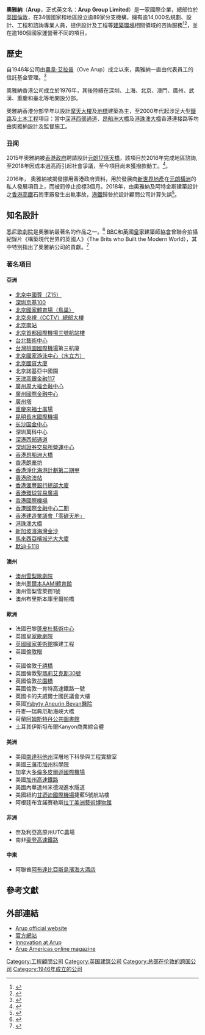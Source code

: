 {{otheruse|subject=简称为ARUP的英国建筑公司|other=简称为AREP的法国设计公司|AREP设计公司}}
{{Infobox company
| name             = Arup 
| logo             = Arup 2010 logo.png
| logo_caption     =
| image            =
| image_caption    =
| trading_name     = Arup
| type             = [[私人公司|私人公司]]
| industry         = 設計、工程
| predecessor      = Arup & Arup Ltd (1938-1946)
| foundation       = {{Start date|1946|04|01}}
| founder          = [[Ove_Arup|Sir Ove N. Arup]]
| location_city    = [[倫敦|倫敦]]
| location_country = {{UK}}
| area_served      = 全球
| key_people       = Alan Belfield <small>（集團主席）</small>
| services         = 工程咨詢
| revenue          = {{unbulleted list|{{increase}}[[英鎊|£]]10.483億（2014）}}<ref name=annualreport2014>{{cite web |url=http://publications.arup.com/~/media/Publications/Files/Publications/A/Annual_Report_2013_14.ashx |title=Annual Report 2014: Arup Group Limited |publisher=Arup Group Limited |location=London |date=2014-11-12 |format=pdf |accessdate=2014-12-02 |archive-date=2016-11-15 |archive-url=https://web.archive.org/web/20161115161744/http://publications.arup.com/~/media/Publications/Files/Publications/A/Annual_Report_2013_14.ashx |dead-url=no }}</ref>
| operating_income = {{unbulleted list|{{increase}}£0.404億（2014）}}<ref name=annualreport2014/>
| net_income       = {{unbulleted list|{{increase}}£0.297億（2014）}}<ref name=annualreport2014/>
| assets           = {{unbulleted list|{{increase}}£0.888億（2014）}}<ref name=annualreport2014/>
| num_employees    = {{unbulleted list|{{increase}}11,355（2014）}}<ref name=annualreport2014/>
| subsid           = Ove Arup & Partners International Ltd，Arup Associates Ltd以及其他
| homepage         = {{URL|www.arup.com}}
| footnotes        =
| intl             = Yes
| bodystyle        =
}}
'''奧雅納'''（'''Arup'''，正式英文名：'''Arup Group Limited'''）是一家國際企業，總部位於[[英國|英國]][[倫敦|倫敦]]，在34個國家和地區設立逾89家分支機構，擁有逾14,000名規劃、設計、工程和諮詢專業人員，提供設計及工程等[[建築環境|建築環境]]相關領域的咨詢服務<ref name="arup1946-1986">{{cite book |title= Ove Arup & Partners 1946–1986 |year= 1986 |publisher= Academy Editions |location= London |isbn= 0-85670-898-4}}</ref><ref name="OveArup1895-1988">{{cite book |first1= Peter | last1= Campbell |first2= John | last2= Allan |first3= Peter | last3= Ahrends |first4= Jack | last4= Zunz |author4-link= Gerhard Jack Zunz |first5= Patrick | last5= Morreau |title= Ove Arup 1895–1988 |year= 1995 |publisher= [[Institution_of_Civil_Engineers|Institution of Civil Engineers]] |location= London |isbn= 0-7277-2066-X}}</ref>，並在逾160個國家運營著不同的項目。

== 歷史 ==
自1946年公司由[[奧韋·艾拉普|奧韋·艾拉普]]（Ove Arup）成立以來，奧雅納一直由代表員工的信託基金管理。<ref name="arupservice">{{cite web |url = http://www.arup.com/arup/ownershipandfinance.cfm |title = Arup Ownership & finance |publisher = The Arup Group |accessdate = 26 March 2007 |archiveurl = https://web.archive.org/web/20070325213907/http://www.arup.com/arup/ownershipandfinance.cfm |archivedate = 2007年3月25日 |deadurl = yes }}</ref>

奧雅納香港公司成立於1976年，其後陸續在深圳、上海、北京、澳門、廣州、武漢、重慶和臺北等地開設分部。

奧雅納香港分部早年以設計[[摩天大樓|摩天大樓]]及[[地標|地標]]建築為主，至2000年代起涉足大型[[鐵路|鐵路]]及[[土木工程|土木工程]]項目：當中[[深港西部通道|深港西部通道]]、[[昂船洲大橋|昂船洲大橋]]及[[港珠澳大橋|港珠澳大橋]]香港連接路等均由奧雅納設計及監督施工。

=== 丑闻 ===
2015年奧雅納被[[香港政府|香港政府]]聘請設計[[元朗17億天橋|元朗17億天橋]]，該項目於2016年完成地區諮詢, 至2018年因成本過高而引起社會爭議，至今項目尚未獲撥款動工。<ref>{{Cite news |url= https://www.hk01.com/社會新聞/298218/元朗17億天價天橋招標-屢涉工程醜聞奧雅納又任工程顧問 |title= 元朗17億天價天橋招標　屢涉工程醜聞奧雅納又任工程顧問 |author= 黃偉倫 |date= 2019-02-22 |work= 香港01 |accessdate= 2022-06-18 |archive-date= 2021-08-03 |archive-url= https://web.archive.org/web/20210803181106/https://www.hk01.com/%E7%A4%BE%E6%9C%83%E6%96%B0%E8%81%9E/298218/%E5%85%83%E6%9C%9717%E5%84%84%E5%A4%A9%E5%83%B9%E5%A4%A9%E6%A9%8B%E6%8B%9B%E6%A8%99-%E5%B1%A2%E6%B6%89%E5%B7%A5%E7%A8%8B%E9%86%9C%E8%81%9E%E5%A5%A7%E9%9B%85%E7%B4%8D%E5%8F%88%E4%BB%BB%E5%B7%A5%E7%A8%8B%E9%A1%A7%E5%95%8F }}</ref>。

2016年，
奧雅納被揭發挪用香港政府資料，用於發展商[[新世界地產|新世界地產]]在[[元朗橫洲|元朗橫洲]]的私人發展項目上，而被罰停止投標3個月。2018年，由奧雅納及阿特金斯建築設計之[[香港高鐵|香港高鐵]]石崗車廠發生出軌事故，[[港鐵|港鐵]]歸咎於設計顧問公司計算失誤<ref>{{Cite news |url= https://hk.news.appledaily.com/local/daily/article/20180529/20404670 |title= 奧雅納曾偷用政府資料助地產商 |date= 2018-05-29 |work= 蘋果日報 |accessdate= 2019-02-22 |archive-date= 2019-06-08 |archive-url= https://web.archive.org/web/20190608073124/https://hk.news.appledaily.com/local/daily/article/20180529/20404670 |dead-url= no }}</ref>。

==知名設計==
[[悉尼歌劇院|悉尼歌劇院]]是奧雅納最著名的作品之一。<ref name="PJones">{{cite book | last=Jones | first=Peter | title=Ove Arup, Master Builder of the Twentieth Century | url=https://archive.org/details/ovearupmasterbui00jone | location=New Haven, CT | publisher=[[Yale_University_Press|Yale University Press]] | year=2006 | isbn=978-0-300-11296-2}}</ref> [[BBC|BBC]]和[[英國皇家建築師協會|英國皇家建築師協會]]曾聯合拍攝紀錄片《構築現代世界的英國人》（The Brits who Built the Modern World），其中特別指出了奧雅納公司的貢獻。<ref name="bbd140227">{{cite episode | title = The Politics of Power | url = http://www.bbc.co.uk/programmes/b03vgz7r | series = The Brits who Built the Modern World | network = BBC Four | city = London | airdate = 2014-02-27 | access-date = 2015-01-25 | archive-date = 2020-11-24 | archive-url = https://web.archive.org/web/20201124081853/https://www.bbc.co.uk/programmes/b03vgz7r | dead-url = no }}</ref>

=== 著名項目 ===
==== 亞洲 ====
* [[中国尊|北京中國尊（Z15）]]
* [[京基100|深圳京基100]]
* [[國家體育場_(北京)|北京國家體育場（鳥巢）]]
* [[中央電視台總部大樓|北京央視（CCTV）總部大樓]]
* [[北京南站|北京南站]]
* [[北京首都國際機場|北京首都國際機場三號航站樓]]
* [[台北藝術中心|台北藝術中心]]
* [[台灣桃園國際機場|台灣桃園國際機場]]第三航廈
* [[國家游泳中心|北京國家游泳中心（水立方）]]
* [[北京國貿大廈|北京國貿大廈]]
* 北京諾基亞中國園
* [[高银金融117|天津高銀金融117]]
* [[廣州周大福金融中心|廣州周大福金融中心]]
* [[广州国际金融中心|廣州國際金融中心]]
* [[廣州塔|廣州塔]]
* [[重庆来福士广场|重慶來福士廣場]]
* [[昆明长水国际机场|昆明長水國際機場]]
* [[长沙国际金融中心|长沙国金中心]]
* 深圳萬科中心
* [[深港西部通道|深港西部通道]]
* [[深圳证券交易所|深圳證券交易所營運中心]]
* [[昂船洲大橋|香港昂船洲大橋]]
* [[朗豪坊|香港朗豪坊]]
* [[淨化海港計劃|香港淨化海港計劃第二期甲]]
* [[欣澳站|香港欣澳站]]
* [[香港滙豐銀行總行大廈|香港滙豐銀行總部大廈]]
* [[香港環球貿易廣場|香港環球貿易廣場]]
* [[香港國際機場|香港國際機場]]
* [[國際金融中心_(香港)|香港國際金融中心二期]]
* [[零碳天地|香港建造業議會「零碳天地」]]
* [[港珠澳大橋|港珠澳大橋]]
* [[濱海灣金沙|新加坡濱海灣金沙]]
* [[光大大厦|馬來西亞檳城光大大廈]]
* [[默迪卡118|默迪卡118]]

==== 澳州 ==== 
* [[雪梨歌劇院|澳州雪梨歌劇院]]
* 澳州[[AAMI體育館|墨爾本AAMI體育館]]
* 澳州雪梨雪萊街1號
* 澳州布里斯本庫里爾帕橋
====  歐洲 ==== 
* 法國巴黎[[蓬皮杜藝術中心|蓬皮杜藝術中心]]
* 英國[[皇家歌劇院|皇家歌劇院]]
* [[英國國家美術館|英國國家美術館]]擴建工程
* 英國[[倫敦眼|倫敦眼]]
* {{cn|time=2021-11-13|波蘭華沙“[[金色梯田|金色階梯]]”}}
* 英國倫敦[[千禧橋|千禧橋]]
* 英國倫敦[[聖瑪莉艾克斯30號|聖瑪莉艾克斯30號]]
*英國倫敦[[花園橋_(倫敦)|花園橋]]
* 英國倫敦—肯特高速鐵路一號
* 英國卡的夫威爾士國民議會大樓
* 英國[[Ysbyty_Aneurin_Bevan醫院|Ysbyty Aneurin Bevan醫院]]
* 丹麥—瑞典厄勒海峽大橋
* 荷蘭[[阿姆斯特丹公共图书馆|阿姆斯特丹公共圖書館]]
* 土耳其伊斯坦布爾Kanyon商業綜合體

====  美洲 ==== 
* 美國[[南达科他州|南達科他州]]深層地下科學與工程實驗室
* 美國[[旧金山|三藩市]][[加利福尼亚州科学院|加州科學院]]
* 加拿大[[多伦多|多倫多]][[皮爾遜國際機場|皮爾遜國際機場]]
* 美國[[加利福尼亞高速鐵路|加州高速鐵路]]
* 美國內華達州米德湖進水隧道
* 美國紐約[[約翰·甘迺迪國際機場|甘迺迪國際機場]]捷藍5號航站樓
* 阿根廷布宜諾賽勒斯[[拉丁美洲藝術博物館|拉丁美洲藝術博物館]]

====   非洲 ==== 
* 奈及利亞高原州UTC農場
* 南非[[豪登列車|豪登高速鐵路]]

====  中東 ==== 
* 阿聯酋[[阿布達比|阿布達比]][[亞斯島濱海大酒店|亞斯島濱海大酒店]]

== 參考文獻 ==
{{reflist|2}}

== 外部連結 ==
*[http://www.arup.com/ Arup official website]{{Wayback|url=http://www.arup.com/ |date=20080604115637 }}
*[https://www.arup.com/zh-cn/offices/greater-china 官方網站]{{Wayback|url=https://www.arup.com/zh-cn/offices/greater-china |date=20201203074648 }}{{zh}}
* [https://web.archive.org/web/20120302145331/http://www.director.co.uk/MAGAZINE/2010/10_November/arup-company-profile_64_03.html Innovation at Arup]
* [http://doggerel.arup.com// Arup Americas online magazine]{{Wayback|url=http://doggerel.arup.com// |date=20191227051508 }}

[[Category:工程顧問公司|Category:工程顧問公司]]
[[Category:英国建筑公司|Category:英国建筑公司]]
[[Category:总部在伦敦的跨国公司|Category:总部在伦敦的跨国公司]]
[[Category:1946年成立的公司|Category:1946年成立的公司]]